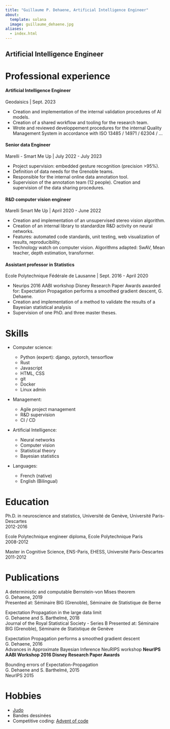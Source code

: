 ```yaml
---
title: "Guillaume P. Dehaene, Artificial Intelligence Engineer"
about:
  template: solana
  image: guillaume_dehaene.jpg
aliases: 
  - index.html
---
```


## Artificial Intelligence Engineer {.unnumbered .unlisted}

# Professional experience

#### Artificial Intelligence Engineer

Geodaisics | Sept. 2023

- Creation and implementation of the internal validation procedures of AI models.
- Creation of a shared workflow and tooling for the research team.
- Wrote and reviewed developpement procedures for the internal Quality Management System in accordance with ISO 13485 / 14971 / 62304 / ...

#### Senior data Engineer

Marelli - Smart Me Up | July 2022 - July 2023

- Project supervision: embedded gesture recognition (precision >95%).
- Definition of data needs for the Grenoble teams.
- Responsible for the internal online data annotation tool.
- Supervision of the annotation team (12 people). Creation and supervision of the data sharing procedures.

#### R&D computer vision engineer

Marelli Smart Me Up | April 2020 - June 2022

- Creation and implementation of an unsupervised stereo vision algorithm.
- Creation of an internal library to standardize R&D activity on neural networks.
- Features: automated code standards, unit testing, web visualization of results,
reproducibility.
- Technology watch on computer vision. Algorithms adapted: SwAV, Mean teacher,
depth estimation, transformer.

#### Assistant professor in Statistics

Ecole Polytechnique Fédérale de Lausanne | Sept. 2016 - April 2020

- Neurips 2016 AABI workshop Disney Research Paper Awards awarded for:
Expectation Propagation performs a smoothed gradient descent, G. Dehaene.
- Creation and implementation of a method to validate the results of a Bayesian
statistical analysis
- Supervision of one PhD. and three master theses.

# Skills

- Computer science:

  - Python (expert): django, pytorch, tensorflow
  - Rust
  - Javascript
  - HTML, CSS
  - git
  - Docker
  - Linux admin

- Management:

  - Agile project management
  - R&D supervision
  - CI / CD

- Artificial Intelligence:

  - Neural networks
  - Computer vision
  - Statistical theory
  - Bayesian statistics

- Languages:
  - French (native)
  - English (Bilingual)

# Education

Ph.D. in neuroscience and statistics, Université de Genève, Université Paris- Descartes \
2012-2016

Ecole Polytechnique engineer diploma, Ecole Polytechnique Paris \
2008-2012

Master in Cognitive Science, ENS-Paris, EHESS, Université Paris-Descartes \
2011-2012

# Publications

A deterministic and computable Bernstein-von Mises theorem \
G. Dehaene, 2019 \
Presented at: Séminaire BIG (Grenoble), Séminaire de Statistique de Berne

Expectation Propagation in the large data limit \
G. Dehaene and S. Barthelmé, 2018 \
Journal of the Royal Statistical Society - Series B
Presented at: Séminaire BIG (Grenoble), Séminaire de Statistique de Genève

Expectation Propagation performs a smoothed gradient descent \
G. Dehaene, 2016 \
Advances in Approximate Bayesian Inference NeuRIPS workshop
**NeurIPS AABI Workshop 2016 Disney Research Paper Awards**

Bounding errors of Expectation-Propagation \
G. Dehaene and S. Barthelmé, 2015 \
NeurIPS 2015


# Hobbies

- [Judo](https://www.jcgoncelin.com/)
- Bandes dessinées
- Competitive coding: [Advent of code](https://adventofcode.com/)